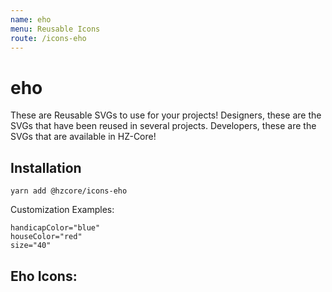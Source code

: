 ```yaml
---
name: eho
menu: Reusable Icons
route: /icons-eho
---
```


# eho

These are Reusable SVGs to use for your projects! 
Designers, these are the SVGs that have been reused in several projects.
Developers, these are the SVGs that are available in HZ-Core!

## Installation

```shell
yarn add @hzcore/icons-eho

```

Customization Examples:
```shell
handicapColor="blue" 
houseColor="red"
size="40"
```

## Eho Icons:



<Playground>  
<Eho handicapColor="blue" houseColor="red" size="40"/>

</Playground>